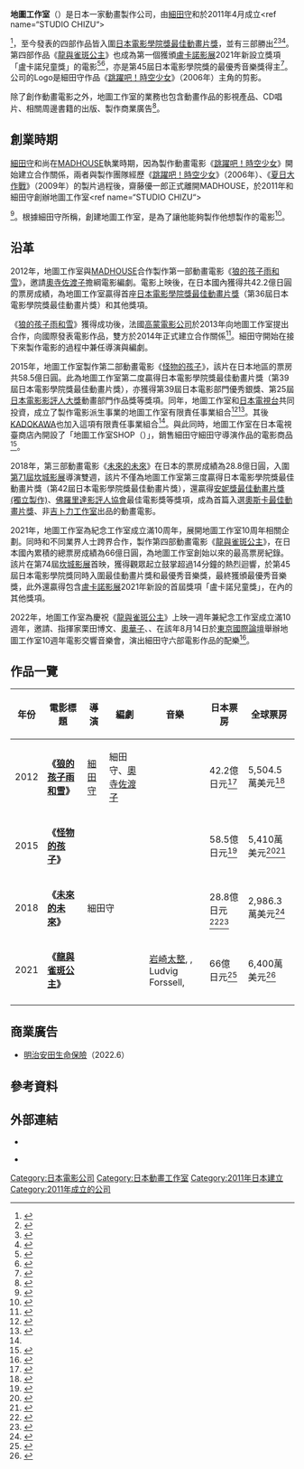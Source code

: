 {{Infobox Company
| logo = File:Studio_Chizu_logo.gif
| industry = 動畫工作室
| zip_code = 〒167-0032
| founded = 2011年4月
| founder = [[細田守|細田守]]<br>{{link-ja|齋藤優一郎|齋藤優一郎}}
| defunct = 
| location = 日本[[東京都|東京都]][[杉並区|杉並区]][[天沼|天沼]]3丁目3番3号<ref>{{cite web |url=https://www.houjin-bangou.nta.go.jp/henkorireki-johoto.html?selHouzinNo=2011301017622 |title=地図 |work=国税庁法人番号公表サイト |accessdate=2020-09-04 |archive-date=2019-08-02 |archive-url=https://web.archive.org/web/20190802111050/https://www.houjin-bangou.nta.go.jp/henkorireki-johoto.html%3FselHouzinNo%3D2011301017622 |dead-url=no }}</ref>
| key_people = [[CEO|CEO]]：{{link-ja|齋藤優一郎|齋藤優一郎}}
| website = [http://www.studio-chizu.jp/index.html studio-chizu.jp]
}}
'''地圖工作室'''（{{lang-ja|スタジオ地図}}）是日本一家動畫製作公司，由[[細田守|細田守]]和{{link-ja|齋藤優一郎|齋藤優一郎}}於2011年4月成立<ref name=“STUDIO CHIZU“>{{cite web|title=STUDIO CHIZU｜About Us|url=http://www.studio-chizu.jp/EN/about/index.html|website=www.studio-chizu.jp|accessdate=2020-09-04|archive-date=2018-11-12|archive-url=https://web.archive.org/web/20181112021343/http://www.studio-chizu.jp/EN/about/index.html|dead-url=no}}</ref><ref name="動畫世界">{{cite book|author1=地圖工作室 監修|author2=日經娛樂 編|coauthors=葉韋利 譯|title=《沒有人到過的地方：細田守的動畫世界》|date=2017-03|publisher=木馬文化事業股份有限公司|location=新北市|isbn=978-986-359-372-0|last=|first=|year=|pages=|language=zh-tw}}</ref>{{rp|23}}，至今發表的四部作品皆入圍[[日本電影學院獎最佳動畫片獎|日本電影學院獎最佳動畫片獎]]，並有三部勝出<ref>{{cite web|title=第36回日本アカデミー賞優秀作品|url=http://www.japan-academy-prize.jp/prizes/?t=36|website=www.japan-academy-prize.jp|accessdate=2020-09-04|archive-date=2019-04-12|archive-url=https://web.archive.org/web/20190412092406/https://www.japan-academy-prize.jp/prizes/?t=36|dead-url=no}}</ref><ref>{{cite web|title=第39回日本アカデミー賞優秀作品|url=http://www.japan-academy-prize.jp/prizes/?t=39|website=www.japan-academy-prize.jp|accessdate=2020-09-04|archive-date=2018-09-20|archive-url=https://web.archive.org/web/20180920195434/https://www.japan-academy-prize.jp/prizes/?t=39|dead-url=no}}</ref><ref>{{cite web|title=第42回日本アカデミー賞優秀作品|url=http://www.japan-academy-prize.jp/prizes/?t=42|website=www.japan-academy-prize.jp|accessdate=2020-09-04|archive-date=2019-03-01|archive-url=https://web.archive.org/web/20190301201557/https://www.japan-academy-prize.jp/prizes/?t=42|dead-url=no}}</ref>。第四部作品《[[龍與雀斑公主|龍與雀斑公主]]》也成為第一個獲頒[[盧卡諾影展|盧卡諾影展]]2021年新設立獎項「盧卡諾兒童獎」的電影<ref name="Locarno Festival Kids Award">{{Cite news|url=https://www.locarnofestival.ch/LFF/news/2021/07/Locarno_kids_award_hosoda.html|title=Mamoru Hosoda to Receive the First Locarno Kids Award|publisher=The Locarno Film Festival|date=2021-07-26|accessdate=2021-07-26|archive-date=2022-05-31|archive-url=https://web.archive.org/web/20220531185856/https://www.locarnofestival.ch/LFF/news/2021/07/Locarno_kids_award_hosoda.html}}</ref><ref name="BELLE wins Locarno Festival Kids Award">{{Cite news|url=https://www.crunchyroll.com/anime-news/2021/07/28-1/mamoru-hosodas-anime-film-belle-wins-inaugural-locarno-kids-award|title=Mamoru Hosoda's Anime Film BELLE Wins Inaugural Locarno Kids Award|date=2021-07-28|accessdate=2021-07-28|archive-date=2022-05-12|archive-url=https://web.archive.org/web/20220512111547/https://www.crunchyroll.com/anime-news/2021/07/28-1/mamoru-hosodas-anime-film-belle-wins-inaugural-locarno-kids-award}}</ref>，亦是第45屆日本電影學院獎的最優秀音樂獎得主<ref name="The 45th Japan Academy Film Prize">{{Cite news|url=https://www.japan-academy-prize.jp/prizes/45.html|script-title=ja:第45回日本アカデミー賞 最優秀賞決定！|publisher=日本アカデミー賞公式サイト|date=2022-03-11|accessdate=2022-03-11|archive-date=2022-03-18|archive-url=https://web.archive.org/web/20220318152632/https://www.japan-academy-prize.jp/prizes/45.html}}</ref>。公司的Logo是細田守作品《[[跳躍吧！時空少女|跳躍吧！時空少女]]》（2006年）主角的剪影。

除了創作動畫電影之外，地圖工作室的業務也包含動畫作品的影視產品、CD唱片、相關周邊書籍的出版、製作商業廣告<ref name="Meiji Yasuda Life Insurance Advertise">{{Cite news|url=https://twitter.com/studio_chizu/status/1532651586924990469?cxt=HHwWisDSse-ficUqAAAA|script-title=ja:スタジオ地図 制作・新CM完成 スタジオ地図制作「明治安田生命」の オリジナル・アニメーションCM|publisher=Studio Chizu Twitter|date=2022-06-03|accessdate=2022-06-03|archive-date=2022-06-03|archive-url=https://web.archive.org/web/20220603121457/https://twitter.com/studio_chizu/status/1532651586924990469?cxt=HHwWisDSse-ficUqAAAA}}</ref>。

==創業時期==
[[細田守|細田守]]和{{link-ja|齋藤優一郎|齋藤優一郎}}尚在[[MADHOUSE|MADHOUSE]]執業時期，因為製作動畫電影《[[跳躍吧！時空少女|跳躍吧！時空少女]]》開始建立合作關係，兩者與製作團隊經歷《[[跳躍吧！時空少女|跳躍吧！時空少女]]》（2006年）、《[[夏日大作戰|夏日大作戰]]》（2009年）的製片過程後，齋藤優一郎正式離開MADHOUSE，於2011年和細田守創辦地圖工作室<ref name=“STUDIO CHIZU“>{{cite web|title=STUDIO CHIZU｜About Us|url=http://www.studio-chizu.jp/EN/about/index.html|website=www.studio-chizu.jp|accessdate=2020-09-04|archive-date=2018-11-12|archive-url=https://web.archive.org/web/20181112021343/http://www.studio-chizu.jp/EN/about/index.html|dead-url=no}}</ref><ref name="動畫世界">{{cite book|author1=地圖工作室 監修|author2=日經娛樂 編|coauthors=葉韋利 譯|title=《沒有人到過的地方：細田守的動畫世界》|date=2017-03|publisher=木馬文化事業股份有限公司|location=新北市|isbn=978-986-359-372-0|last=|first=|year=|pages=|language=zh-tw}}</ref>{{rp|23}}。根據細田守所稱，創建地圖工作室，是為了讓他能夠製作他想製作的電影<ref>{{Cite web|url=https://next.liberation.fr/cinema/2018/12/25/mamoru-hosoda-il-est-impossible-de-porter-une-sensibilite-divergente-au-sein-du-studio-ghibli_1699686|title=Mamoru Hosoda: "Il est impossible de porter une sensibilité divergente au sein du studio Ghibli"|last=Chapuis|first=Marius|date=2018-12-25|website=Libération.fr|language=fr|access-date=2019-03-30|archive-date=2021-01-21|archive-url=https://web.archive.org/web/20210121182620/https://next.liberation.fr/cinema/2018/12/25/mamoru-hosoda-il-est-impossible-de-porter-une-sensibilite-divergente-au-sein-du-studio-ghibli_1699686}}</ref>。

==沿革==
2012年，地圖工作室與[[MADHOUSE|MADHOUSE]]合作製作第一部動畫電影《[[狼的孩子雨和雪|狼的孩子雨和雪]]》，邀請[[奧寺佐渡子|奧寺佐渡子]]擔綱電影編劇。電影上映後，在日本國內獲得共42.2億日圓的票房成績，為地圖工作室贏得首座[[日本電影學院獎最佳動畫片獎|日本電影學院獎最佳動畫片獎]]（第36屆日本電影學院獎最佳動畫片獎）和其他獎項。

《[[狼的孩子雨和雪|狼的孩子雨和雪]]》獲得成功後，法國[[高蒙電影公司|高蒙電影公司]]於2013年向地圖工作室提出合作，向國際發表電影作品，雙方於2014年正式建立合作關係<ref>{{Cite web|url=https://variety.com/2014/film/global/gaumont-dives-into-japanese-animation-with-mamoru-hosodas-the-boy-and-the-beast-exclusive-1201376887/|title=Gaumont Dives Into Japanese Animation with Mamoru Hosoda's 'The Boy and The Beast' (EXCLUSIVE)|last=Keslassy|first=Elsa|date=2014-12-13|website=Variety|language=en|access-date=2019-03-30|archive-date=2016-02-06|archive-url=https://web.archive.org/web/20160206172618/https://variety.com/2014/film/global/gaumont-dives-into-japanese-animation-with-mamoru-hosodas-the-boy-and-the-beast-exclusive-1201376887/}}</ref>。細田守開始在接下來製作電影的過程中兼任導演與編劇。

2015年，地圖工作室製作第二部動畫電影《[[怪物的孩子|怪物的孩子]]》，該片在日本地區的票房共58.5億日圓。此為地圖工作室第二度贏得日本電影學院獎最佳動畫片獎（第39屆日本電影學院獎最佳動畫片獎），亦獲得第39屆{{lj|金收入獎|ゴールデングロス賞}}日本電影部門優秀銀獎、第25屆[[日本電影影評人大獎|日本電影影評人大獎]]動畫部門作品獎等獎項。同年，地圖工作室和[[日本電視台|日本電視台]]共同投資，成立了製作電影派生事業的地圖工作室有限責任事業組合<ref>{{Cite web|url=https://content-tokyo2020.tems-system.com/eguide/jp/LJ/details?id=1763|title=スタジオ地図LLP|work=ライセンシング ジャパン|publisher=[[リードエグジビションジャパン|リードエグジビションジャパン]]|accessdate=2021-07-05}}</ref><ref name="日経エンタテインメント！2021年8月号">{{Cite journal|和書|journal=[[日経エンタテインメント!|日経エンタテインメント！]]|issue=2021年8月号|publisher=[[日経BP|日経BP]]|date=2021-07-02}}</ref>。其後[[KADOKAWA|KADOKAWA]]也加入這項有限責任事業組合<ref name="日経エンタテインメント！2021年8月号" />。與此同時，地圖工作室在日本電視臺商店內開設了「地圖工作室SHOP（{{lang-ja|スタジオ地図SHOP}}）」，銷售細田守細田守導演作品的電影商品<ref>{{Cite web|url=http://www.ntv.co.jp/shopping/studio-chizu/|script-title=ja:Studio Chizu Shop|website=スタジオ地図SHOP 公式サ|4=|access-date=2022-06-03|archive-date=2022-03-13|archive-url=https://web.archive.org/web/20220313091420/https://www.ntv.co.jp/shopping/studio-chizu/}}</ref>。

2018年，第三部動畫電影《[[未來的未來|未來的未來]]》在日本的票房成績為28.8億日圓，入圍[[第71屆坎城影展|第71屆坎城影展]]導演雙週，該片不僅為地圖工作室第三度贏得日本電影學院獎最佳動畫片獎（第42屆日本電影學院獎最佳動畫片獎），還贏得[[安妮獎最佳動畫片獎_(獨立製作)|安妮獎最佳動畫片獎 (獨立製作)]]、[[佛羅里達影評人協會|佛羅里達影評人協會]]最佳電影獎等獎項，成為首篇入選[[奧斯卡最佳動畫片獎|奧斯卡最佳動畫片獎]]、非[[吉卜力工作室|吉卜力工作室]]出品的動畫電影。

2021年，地圖工作室為紀念工作室成立滿10周年，展開地圖工作室10周年相關企劃。同時和不同業界人士跨界合作，製作第四部動畫電影《[[龍與雀斑公主|龍與雀斑公主]]》，在日本國內累積的總票房成績為66億日圓，為地圖工作室創始以來的最高票房紀錄。該片在第74屆[[坎城影展|坎城影展]]首映，獲得觀眾起立鼓掌超過14分鐘的熱烈迴響，於第45屆日本電影學院獎同時入圍最佳動畫片獎和最優秀音樂獎，最終獲頒最優秀音樂獎，此外還贏得包含[[盧卡諾影展|盧卡諾影展]]2021年新設的首屆獎項「盧卡諾兒童獎」，在內的其他獎項。

2022年，地圖工作室為慶祝《[[龍與雀斑公主|龍與雀斑公主]]》上映一週年兼紀念工作室成立滿10週年，邀請{{link-en|東京愛樂樂團|Tokyo Philharmonic Orchestra}}、指揮家栗田博文、[[奧華子|奧華子]]、{{link-en|高木正勝}}、{{link-ja|Ann Sally|アン・サリー}}在該年8月14日於[[東京國際論壇|東京國際論壇]]舉辦地圖工作室10週年電影交響音樂會，演出細田守六部電影作品的配樂<ref>{{cite web |url=https://www.promax.co.jp/studiochizu-inconcert/ |language=ja |script-title=ja:Cinematic orchestra 2022 |publisher=[[地圖工作室|地圖工作室]] |date=2022-05-18 |accessdate=2022-05-18 |archive-date=2022-06-05 |archive-url=https://web.archive.org/web/20220605084840/https://www.promax.co.jp/studiochizu-inconcert/ |dead-url=no }}</ref>。

== 作品一覽 ==
{| class="wikitable"
!年份
!電影標題
!導演
!編劇
!音樂
!日本票房
!全球票房
|-
|2012
!'''《[[狼的孩子雨和雪|狼的孩子雨和雪]]》'''
|[[細田守|細田守]]
|細田守、[[奧寺佐渡子|奧寺佐渡子]]
| rowspan="3" |{{link-ja|高木正勝}}
|42.2億日元<ref name="eiren">{{Cite web |date=2013-01 |url=http://www.eiren.org/toukei/img/2013.pdf |title=2012年（平成24年） 全国映画概況 |format=PDF |publisher=[[日本映画製作者連盟|日本映画製作者連盟]] |page=2 |accessdate=2013-01-30 |archive-date=2020-08-25 |archive-url=https://web.archive.org/web/20200825194412/http://www.eiren.org/toukei/img/2013.pdf }}</ref>
|5,504.5萬美元<ref>{{cite web|url=http://www.boxofficemojo.com/movies/intl/?page=&wk=2012W31&id=_fOKAMIKODOMONOAME01|title=Okami kodomo no ame to yuki (2012)|work=[[Box_Office_Mojo|Box Office Mojo]]|access-date=September 26, 2015|archive-date=2017-10-17|archive-url=https://web.archive.org/web/20171017022227/http://www.boxofficemojo.com/movies/intl/?page=&wk=2012W31&id=_fOKAMIKODOMONOAME01}}</ref>
|-
|2015
!'''《[[怪物的孩子|怪物的孩子]]》'''
| colspan="2" rowspan="3" |細田守
|58.5億日元<ref>{{Cite web|url=https://mantan-web.jp/article/20210911dog00m200025000c.html|script-title=ja:竜とそばかすの姫：興収58.7億円突破　細田守作品の最高記録に|website=MANTANWEB|date=2021-09-11|accessdate=2021-09-13|language=ja|archive-date=2022-05-31|archive-url=https://web.archive.org/web/20220531010118/https://mantan-web.jp/article/20210911dog00m200025000c.html}}</ref>
|5,410萬美元<ref>{{cite web|url=https://www.boxofficemojo.com/movies/?page=intl&id=theboyandthebeast.htm|title=The Boy and the Beast|work=[[Box_Office_Mojo|Box Office Mojo]]|access-date=February 5, 2017|archive-date=2015-10-01|archive-url=https://web.archive.org/web/20151001021308/https://www.boxofficemojo.com/movies/?page=intl&id=theboyandthebeast.htm}}</ref><ref>{{Cite web|url=https://www.animenewsnetwork.com/news/2016-01-01/top-10-grossing-domestic-japanese-films-of-2015-listed/.97030|script-title=en:Top 10 Grossing Domestic Japanese Films of 2015 Listed|website=ANIMENEWSNETWORK|date=2016-01-01|accessdate=2016-01-01|language=en|archive-date=2019-11-13|archive-url=https://web.archive.org/web/20191113004239/https://www.animenewsnetwork.com/news/2016-01-01/top-10-grossing-domestic-japanese-films-of-2015-listed/.97030}}</ref>
|-
|2018
!'''《[[未來的未來|未來的未來]]》'''
|28.8億日元<ref>{{Cite news |url= https://www.zaikei.co.jp/article/20180907/464472.html |title= 【映画興収レポート】『コード・ブルー』は15年ぶりの100億円超えとなるか!? 夏映画興収を総括する |publisher= [[ムービーコレクション|MOVIE Collection]] |date= 2018-09-07 |accessdate= 2018-12-16 |archive-date= 2018-12-16 |archive-url= https://web.archive.org/web/20181216210927/https://www.zaikei.co.jp/article/20180907/464472.html }}</ref><ref>{{Cite news |url=https://pixiin.com/ranking/japan-boxoffice2018/ |title=【映画ピクシーン】2018映画興行収入ランキング！おすすめ日本ベスト(上半期+下半期の通期/毎週更新) |date=2018-12-19 |accessdate=2018-12-20 |archive-date=2019-03-31 |archive-url=https://web.archive.org/web/20190331020115/https://pixiin.com/ranking/japan-boxoffice2018/ }}</ref>
|2,986.3萬美元<ref name="NUM">{{cite web|url=https://www.the-numbers.com/movie/Mirai-no-Mirai-(Japan)#tab=summary|title=Mirai no Mirai (2018) (2018) - Financial Information|website=[[The_Numbers|The Numbers]]|access-date=2019-08-04|archive-date=2018-11-13|archive-url=https://web.archive.org/web/20181113210925/https://www.the-numbers.com/movie/Mirai-no-Mirai-(Japan)#tab=summary}}</ref>
|-
|2021
!'''《[[龍與雀斑公主|龍與雀斑公主]]》'''
|[[岩崎太整|岩崎太整]], {{link-ja|坂東祐大}}, Ludvig Forssell,
|66億日元<ref>{{Cite web|date=|url=http://www.eiren.org/toukei/img/eiren_kosyu/data_2021.pdf|title=2022年記者発表資料（2021年度統計）|publisher=日本映画製作者連盟|accessdate=2022-01-27|archive-date=2022-02-12|archive-url=https://web.archive.org/web/20220212083816/http://www.eiren.org/toukei/img/eiren_kosyu/data_2021.pdf}}</ref>
|6,400萬美元<ref name="Box Office Mojo">{{Cite web|url=https://www.boxofficemojo.com/title/tt13651628/|script-title=en:Belle(2021)|website=Box Office Mojo|accessdate=2022-05-22|language=en|archive-date=2022-03-27|archive-url=https://web.archive.org/web/20220327012518/https://www.boxofficemojo.com/title/tt13651628/}}</ref><br />
|-
|}

== 商業廣告 ==
*[[明治安田生命保險|明治安田生命保險]]（2022.6）{{R|Meiji Yasuda Life Insurance Advertise}}


== 參考資料 ==
{{Reflist}}

== 外部連結 ==
* {{ann|company|10469}}
* {{Twitter|studio_chizu}} {{ja}}

{{地圖工作室}}
{{日本動畫工作室}}

[[Category:日本電影公司|Category:日本電影公司]]
[[Category:日本動畫工作室|Category:日本動畫工作室]]
[[Category:2011年日本建立|Category:2011年日本建立]]
[[Category:2011年成立的公司|Category:2011年成立的公司]]